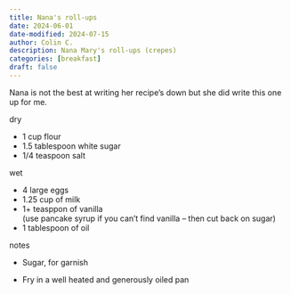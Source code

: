 ```yaml
---
title: Nana's roll-ups
date: 2024-06-01
date-modified: 2024-07-15
author: Colin C. 
description: Nana Mary's roll-ups (crepes)
categories: [breakfast]
draft: false
---
```


Nana is not the best at writing her recipe's down but she did write this one up for me.

dry

-   1 cup flour
-   1.5 tablespoon white sugar
-   1/4 teaspoon salt

wet

-   4 large eggs
-   1.25 cup of milk
-   1+ teasppon of vanilla\
    (use pancake syrup if you can't find vanilla -- then cut back on sugar)
-   1 tablespoon of oil

notes

-   Sugar, for garnish

-   Fry in a well heated and generously oiled pan